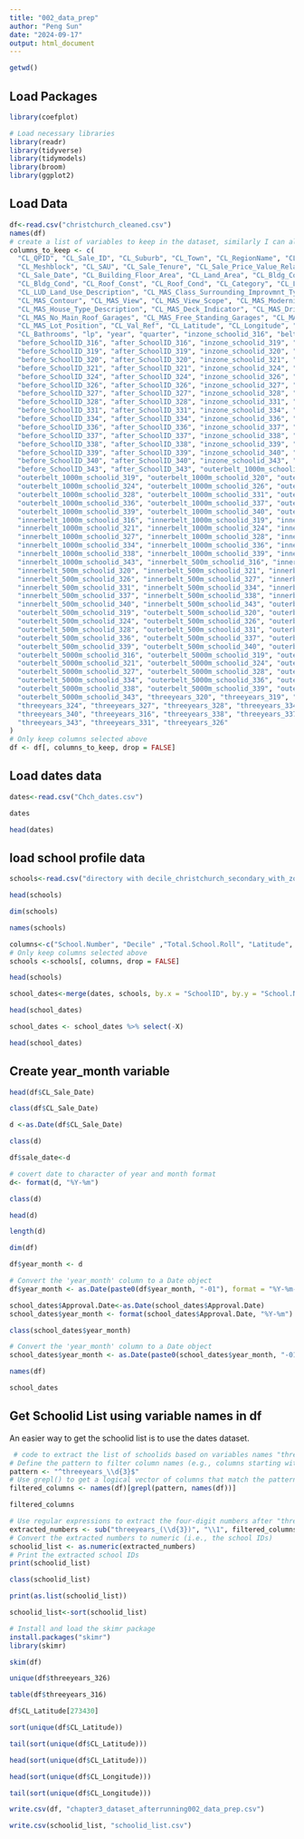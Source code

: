 ---
title: "002_data_prep"
author: "Peng Sun"
date: "2024-09-17"
output: html_document
---
```{r}
getwd()
```
## Load Packages

```{r}
library(coefplot) 
```

```{r}
# Load necessary libraries
library(readr)
library(tidyverse)
library(tidymodels)
library(broom)
library(ggplot2)
```



## Load Data 
```{r}
df<-read.csv("christchurch_cleaned.csv")
names(df)
# create a list of variables to keep in the dataset, similarly I can also get the same result by creating a list of columns to drop. 
columns_to_keep <- c(
  "CL_QPID", "CL_Sale_ID", "CL_Suburb", "CL_Town", "CL_RegionName", "CL_TAName", 
  "CL_Meshblock", "CL_SAU", "CL_Sale_Tenure", "CL_Sale_Price_Value_Relationship", 
  "CL_Sale_Date", "CL_Building_Floor_Area", "CL_Land_Area", "CL_Bldg_Const", 
  "CL_Bldg_Cond", "CL_Roof_Const", "CL_Roof_Cond", "CL_Category", "CL_LUD_Age", 
  "CL_LUD_Land_Use_Description", "CL_MAS_Class_Surrounding_Improvmnt_Type", 
  "CL_MAS_Contour", "CL_MAS_View", "CL_MAS_View_Scope", "CL_MAS_Modernisation", 
  "CL_MAS_House_Type_Description", "CL_MAS_Deck_Indicator", "CL_MAS_Driveway_Indicator", 
  "CL_MAS_No_Main_Roof_Garages", "CL_MAS_Free_Standing_Garages", "CL_MAS_Landscaping_Quality", 
  "CL_MAS_Lot_Position", "CL_Val_Ref", "CL_Latitude", "CL_Longitude", "CL_Bedrooms", 
  "CL_Bathrooms", "lp", "year", "quarter", "inzone_schoolid_316", "belt_schoolid_316", 
  "before_SchoolID_316", "after_SchoolID_316", "inzone_schoolid_319", "belt_schoolid_319", 
  "before_SchoolID_319", "after_SchoolID_319", "inzone_schoolid_320", "belt_schoolid_320", 
  "before_SchoolID_320", "after_SchoolID_320", "inzone_schoolid_321", "belt_schoolid_321", 
  "before_SchoolID_321", "after_SchoolID_321", "inzone_schoolid_324", "belt_schoolid_324", 
  "before_SchoolID_324", "after_SchoolID_324", "inzone_schoolid_326", "belt_schoolid_326", 
  "before_SchoolID_326", "after_SchoolID_326", "inzone_schoolid_327", "belt_schoolid_327", 
  "before_SchoolID_327", "after_SchoolID_327", "inzone_schoolid_328", "belt_schoolid_328", 
  "before_SchoolID_328", "after_SchoolID_328", "inzone_schoolid_331", "belt_schoolid_331", 
  "before_SchoolID_331", "after_SchoolID_331", "inzone_schoolid_334", "belt_schoolid_334", 
  "before_SchoolID_334", "after_SchoolID_334", "inzone_schoolid_336", "belt_schoolid_336", 
  "before_SchoolID_336", "after_SchoolID_336", "inzone_schoolid_337", "belt_schoolid_337", 
  "before_SchoolID_337", "after_SchoolID_337", "inzone_schoolid_338", "belt_schoolid_338", 
  "before_SchoolID_338", "after_SchoolID_338", "inzone_schoolid_339", "belt_schoolid_339", 
  "before_SchoolID_339", "after_SchoolID_339", "inzone_schoolid_340", "belt_schoolid_340", 
  "before_SchoolID_340", "after_SchoolID_340", "inzone_schoolid_343", "belt_schoolid_343", 
  "before_SchoolID_343", "after_SchoolID_343", "outerbelt_1000m_schoolid_316", 
  "outerbelt_1000m_schoolid_319", "outerbelt_1000m_schoolid_320", "outerbelt_1000m_schoolid_321", 
  "outerbelt_1000m_schoolid_324", "outerbelt_1000m_schoolid_326", "outerbelt_1000m_schoolid_327", 
  "outerbelt_1000m_schoolid_328", "outerbelt_1000m_schoolid_331", "outerbelt_1000m_schoolid_334", 
  "outerbelt_1000m_schoolid_336", "outerbelt_1000m_schoolid_337", "outerbelt_1000m_schoolid_338", 
  "outerbelt_1000m_schoolid_339", "outerbelt_1000m_schoolid_340", "outerbelt_1000m_schoolid_343", 
  "innerbelt_1000m_schoolid_316", "innerbelt_1000m_schoolid_319", "innerbelt_1000m_schoolid_320", 
  "innerbelt_1000m_schoolid_321", "innerbelt_1000m_schoolid_324", "innerbelt_1000m_schoolid_326", 
  "innerbelt_1000m_schoolid_327", "innerbelt_1000m_schoolid_328", "innerbelt_1000m_schoolid_331", 
  "innerbelt_1000m_schoolid_334", "innerbelt_1000m_schoolid_336", "innerbelt_1000m_schoolid_337", 
  "innerbelt_1000m_schoolid_338", "innerbelt_1000m_schoolid_339", "innerbelt_1000m_schoolid_340", 
  "innerbelt_1000m_schoolid_343", "innerbelt_500m_schoolid_316", "innerbelt_500m_schoolid_319", 
  "innerbelt_500m_schoolid_320", "innerbelt_500m_schoolid_321", "innerbelt_500m_schoolid_324", 
  "innerbelt_500m_schoolid_326", "innerbelt_500m_schoolid_327", "innerbelt_500m_schoolid_328", 
  "innerbelt_500m_schoolid_331", "innerbelt_500m_schoolid_334", "innerbelt_500m_schoolid_336", 
  "innerbelt_500m_schoolid_337", "innerbelt_500m_schoolid_338", "innerbelt_500m_schoolid_339", 
  "innerbelt_500m_schoolid_340", "innerbelt_500m_schoolid_343", "outerbelt_500m_schoolid_316", 
  "outerbelt_500m_schoolid_319", "outerbelt_500m_schoolid_320", "outerbelt_500m_schoolid_321", 
  "outerbelt_500m_schoolid_324", "outerbelt_500m_schoolid_326", "outerbelt_500m_schoolid_327", 
  "outerbelt_500m_schoolid_328", "outerbelt_500m_schoolid_331", "outerbelt_500m_schoolid_334", 
  "outerbelt_500m_schoolid_336", "outerbelt_500m_schoolid_337", "outerbelt_500m_schoolid_338", 
  "outerbelt_500m_schoolid_339", "outerbelt_500m_schoolid_340", "outerbelt_500m_schoolid_343", 
  "outerbelt_5000m_schoolid_316", "outerbelt_5000m_schoolid_319", "outerbelt_5000m_schoolid_320", 
  "outerbelt_5000m_schoolid_321", "outerbelt_5000m_schoolid_324", "outerbelt_5000m_schoolid_326", 
  "outerbelt_5000m_schoolid_327", "outerbelt_5000m_schoolid_328", "outerbelt_5000m_schoolid_331", 
  "outerbelt_5000m_schoolid_334", "outerbelt_5000m_schoolid_336", "outerbelt_5000m_schoolid_337", 
  "outerbelt_5000m_schoolid_338", "outerbelt_5000m_schoolid_339", "outerbelt_5000m_schoolid_340", 
  "outerbelt_5000m_schoolid_343", "threeyears_320", "threeyears_319", "threeyears_321", 
  "threeyears_324", "threeyears_327", "threeyears_328", "threeyears_334", "threeyears_336", 
  "threeyears_340", "threeyears_316", "threeyears_338", "threeyears_337", "threeyears_339", 
  "threeyears_343", "threeyears_331", "threeyears_326"
)
# Only keep columns selected above
df <- df[, columns_to_keep, drop = FALSE]
```
## Load dates data

```{r}
dates<-read.csv("Chch_dates.csv")
```
```{r}
dates
```

```{r}
head(dates)
```
## load school profile data
```{r}
schools<-read.csv("directory with decile_christchurch_secondary_with_zone.csv")
```

```{r}
head(schools)
```

```{r}
dim(schools)
```


```{r}
names(schools)
```


```{r}
columns<-c("School.Number", "Decile" ,"Total.School.Roll", "Latitude", "Longitude")
# Only keep columns selected above
schools <-schools[, columns, drop = FALSE]
```
```{r}
head(schools)
```



```{r}
school_dates<-merge(dates, schools, by.x = "SchoolID", by.y = "School.Number")
```

```{r}
head(school_dates)
```
```{r}
school_dates <- school_dates %>% select(-X)
```
```{r}
head(school_dates)
```



## Create year_month variable


```{r}
head(df$CL_Sale_Date)
```
```{r}
class(df$CL_Sale_Date)
```
```{r}
d <-as.Date(df$CL_Sale_Date)
```

```{r}
class(d)
```



```{r}
df$sale_date<-d

```


```{r}
# covert date to character of year and month format
d<- format(d, "%Y-%m")
```
```{r}
class(d)
```
```{r}
head(d)
```

```{r}
length(d)
```

```{r}
dim(df)
```



```{r}
df$year_month <- d
```

```{r}
# Convert the 'year_month' column to a Date object
df$year_month <- as.Date(paste0(df$year_month, "-01"), format = "%Y-%m-%d")

```



```{r}
school_dates$Approval.Date<-as.Date(school_dates$Approval.Date)
school_dates$year_month <- format(school_dates$Approval.Date, "%Y-%m")
```

```{r}
class(school_dates$year_month)
```
```{r}
# Convert the 'year_month' column to a Date object
school_dates$year_month <- as.Date(paste0(school_dates$year_month, "-01"), format = "%Y-%m-%d")

```

```{r}
names(df)
```

```{r}
school_dates
```




## Get Schoolid List using variable names in df
An easier way to get the schoolid list is to use the dates dataset. 

```{r}
 # code to extract the list of schoolids based on variables names "threeyears_..."
# Define the pattern to filter column names (e.g., columns starting with "threeyears_" followed by four digits)
pattern <- "^threeyears_\\d{3}$"
# Use grepl() to get a logical vector of columns that match the pattern
filtered_columns <- names(df)[grepl(pattern, names(df))]
```
```{r}
filtered_columns
```
```{r}
# Use regular expressions to extract the four-digit numbers after "threeyears_"
extracted_numbers <- sub("threeyears_(\\d{3})", "\\1", filtered_columns)
# Convert the extracted numbers to numeric (i.e., the school IDs)
schoolid_list <- as.numeric(extracted_numbers)
# Print the extracted school IDs
print(schoolid_list)
```
```{r}
class(schoolid_list)
```
```{r}
print(as.list(schoolid_list))
```

```{r}
schoolid_list<-sort(schoolid_list)
```



```{r}
# Install and load the skimr package
install.packages("skimr")
library(skimr)
```
```{r}
skim(df)
```
```{r}
unique(df$threeyears_326)
```
```{r}
table(df$threeyears_316)
```

```{r}
df$CL_Latitude[273430]
```
```{r}
sort(unique(df$CL_Latitude)) 
```
```{r}
tail(sort(unique(df$CL_Latitude)))
```
```{r}
head(sort(unique(df$CL_Latitude)))
```

```{r}
head(sort(unique(df$CL_Longitude)))
```

```{r}
tail(sort(unique(df$CL_Longitude)))
```



```{r}
write.csv(df, "chapter3_dataset_afterrunning002_data_prep.csv")
```

```{r}
write.csv(schoolid_list, "schoolid_list.csv")
```

